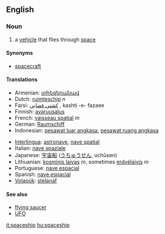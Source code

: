 ==English==

===Noun===
{{en-noun}}

# a [[vehicle]] that flies through [[space]]

====Synonyms====
* [[spacecraft]]

====Translations====
{{top}}
* Armenian: [[տիեզերանավ]]
*Dutch: [[ruimteschip]] ''n''
*Farsi: [[كشتي فضايي]] , kashti -e- fazaee
*Finnish: [[avaruusalus]]
*French: [[vaisseau spatial]] ''m''
*German: [[Raumschiff]] 
*Indonesian: [[pesawat luar angkasa]], [[pesawat ruang angkasa]]
{{mid}}
*[[Interlingua]]: [[astronave]], [[nave spatial]] 
*Italian: [[nave spaziale]] 
*Japanese: [[宇宙船]] ([[うちゅうせん]], uchūsen)
*Lithuanian: [[kosminis laivas]] ''m'', sometimes [[erdvėlaivis]] ''m''
*Portuguese: [[nave espacial]] 
*Spanish: [[nave espacial]] 
*[[Volapük]]: [[stelanaf]]
{{bottom}}

====See also====
*[[flying saucer]]
*[[UFO]]

[[it:spaceship]]
[[hu:spaceship]]